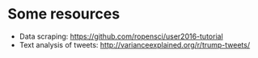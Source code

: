 # Some resources

* Data scraping: <https://github.com/ropensci/user2016-tutorial>
* Text analysis of tweets: <http://varianceexplained.org/r/trump-tweets/>
